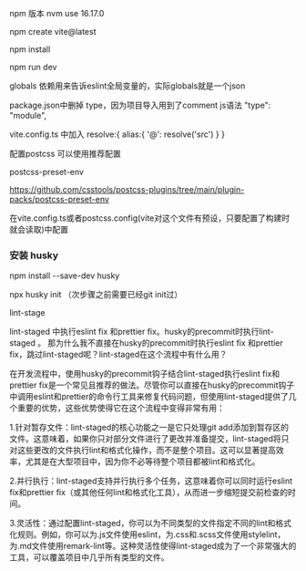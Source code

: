 npm 版本 nvm use 16.17.0

npm create vite@latest

npm install

npm run dev

globals 依赖用来告诉eslint全局变量的，实际globals就是一个json

package.json中删掉 type，因为项目导入用到了comment js语法
"type": "module",

vite.config.ts 中加入
resolve:{
    alias:{
      '@': resolve('src')
    }
  }



配置postcss 可以使用推荐配置

postcss-preset-env

https://github.com/csstools/postcss-plugins/tree/main/plugin-packs/postcss-preset-env

在vite.config.ts或者postcss.config(vite对这个文件有预设，只要配置了构建时就会读取)中配置


### 安装 husky

npm install --save-dev husky

npx husky init （次步骤之前需要已经git init过）



lint-stage

lint-staged 中执行eslint fix 和prettier fix。husky的precommit时执行lint-staged 。
那为什么我不直接在husky的precommit时执行eslint fix 和prettier fix，跳过lint-staged呢？lint-staged在这个流程中有什么用？

在开发流程中，使用husky的precommit钩子结合lint-staged执行eslint fix和prettier fix是一个常见且推荐的做法。尽管你可以直接在husky的precommit钩子中调用eslint和prettier的命令行工具来修复代码问题，但使用lint-staged提供了几个重要的优势，这些优势使得它在这个流程中变得非常有用：

1.针对暂存文件：lint-staged的核心功能之一是它只处理git add添加到暂存区的文件。这意味着，如果你只对部分文件进行了更改并准备提交，lint-staged将只对这些更改的文件执行lint和格式化操作，而不是整个项目。这可以显著提高效率，尤其是在大型项目中，因为你不必等待整个项目都被lint和格式化。

2.并行执行：lint-staged支持并行执行多个任务，这意味着你可以同时运行eslint fix和prettier fix（或其他任何lint和格式化工具），从而进一步缩短提交前检查的时间。

3.灵活性：通过配置lint-staged，你可以为不同类型的文件指定不同的lint和格式化规则。例如，你可以为.js文件使用eslint，为.css和.scss文件使用stylelint，为.md文件使用remark-lint等。这种灵活性使得lint-staged成为了一个非常强大的工具，可以覆盖项目中几乎所有类型的文件。
